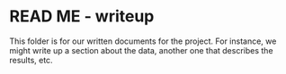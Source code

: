 READ ME - writeup
========================================================

This folder is for our written documents for the project. For instance, we might write up a section about the data, another one that describes the results, etc.